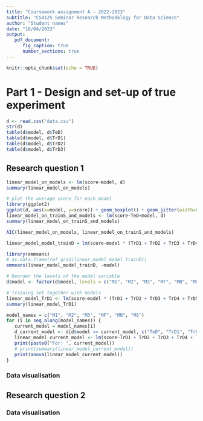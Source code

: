 ```yaml
---
title: "Coursework assignment A - 2022-2023"
subtitle: "CS4125 Seminar Research Methodology for Data Science"
author: "Student names"
date: "16/04/2023"
output:
   pdf_document:
      fig_caption: true
      number_sections: true 
---
```


```r
knitr::opts_chunk$set(echo = TRUE)
```


\tableofcontents

# Part 1 - Design and set-up of true experiment 
```r
d <- read.csv("data.csv")
str(d)
table(d$model, d$TeD)
table(d$model, d$TrD1)
table(d$model, d$TrD2)
table(d$model, d$TrD3)

```

## Research question 1
```r
linear_model_on_models <- lm(score~model, d)
summary(linear_model_on_models)

# plot the average score for each model
library(ggplot2)
ggplot(d, aes(x=model, y=score)) + geom_boxplot() + geom_jitter(width=0.2)
linear_model_on_trainS_and_models <- lm(score~TeD+model, d)
summary(linear_model_on_trainS_and_models)

AIC(linear_model_on_models, linear_model_on_trainS_and_models)

linear_model_model_trainD = lm(score~model * (TrD1 + TrD2 + TrD3 + TrD4 + TrD5 + TrD6 + TrD7 + TrD8), d)

library(emmeans)
# as.data.frame(ref_grid(linear_model_model_trainD))
emmeans(linear_model_model_trainD, ~model)

# Reorder the levels of the model variable
d$model <- factor(d$model, levels = c("M1", "M2", "M3", "MF", "MN", "MS"))

# Training set together with models
linear_model_TrD1 <- lm(score~model * (TrD1 + TrD2 + TrD3 + TrD4 + TrD5 + TrD6 + TrD7 + TrD8), d)
summary(linear_model_TrD1)

model_names = c("M1", "M2", "M3", "MF", "MN", "MS")
for (i in seq_along(model_names)) {
   current_model = model_names[i]
   d_current_model <- d[d$model == current_model, c("TeD", "TrD1", "TrD2", "TrD3", "TrD4", "TrD5", "TrD6", "TrD7", "TrD8", "score")]
   linear_model_current_model <- lm(score~TrD1 + TrD2 + TrD3 + TrD4 + TrD5 + TrD6 + TrD7 + TrD8, d_current_model)
   print(paste0("For: ", current_model))
   # print(summary(linear_model_current_model))
   print(anova(linear_model_current_model))
}
```
### Data visualisation

## Research question 2

### Data visualisation